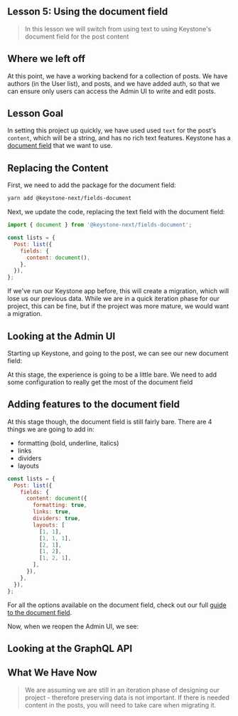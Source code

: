 
## Lesson 5: Using the document field

> In this lesson we will switch from using text to using Keystone's document field for the post content

## Where we left off

At this point, we have a working backend for a collection of posts. We have authors (in the User list), and posts, and we have added auth, so that we can ensure only users can access the Admin UI to write and edit posts.

## Lesson Goal

In setting this project up quickly, we have used used `text` for the post's `content`, which will be a string, and has no rich text features. Keystone has a [document field](https://keystonejs.com/docs/apis/fields#document) that we want to use.

## Replacing the Content

First, we need to add the package for the document field:

```sh
yarn add @keystone-next/fields-document
```

Next, we update the code, replacing the text field with the document field:

```js
import { document } from '@keystone-next/fields-document';

const lists = {
  Post: list({
    fields: {
      content: document(),
    },
  }),
};
```

If we've run our Keystone app before, this will create a migration, which will lose us our previous data. While we are in a quick iteration phase for our project, this can be fine, but if the project was more mature, we would want a migration.

## Looking at the Admin UI

Starting up Keystone, and going to the post, we can see our new document field:

At this stage, the experience is going to be a little bare. We need to add some configuration to really get the most of the document field

## Adding features to the document field

At this stage though, the document field is still fairly bare. There are 4 things we are going to add in:

- formatting (bold, underline, italics)
- links
- dividers
- layouts

```js
const lists = {
  Post: list({
    fields: {
      content: document({
        formatting: true,
        links: true,
        dividers: true,
        layouts: [
          [1, 1],
          [1, 1, 1],
          [2, 1],
          [1, 2],
          [1, 2, 1],
        ],
      }),
    },
  }),
};
```

For all the options available on the document field, check out our full [guide to the document field](https://keystonejs.com/docs/guides/document-fields#how-to-use-document-fields).

Now, when we reopen the Admin UI, we see:

## Looking at the GraphQL API

## What We Have Now

> We are assuming we are still in an iteration phase of designing our project - therefore preserving data is not important. If there is needed content in the posts, you will need to take care when migrating it.


>

